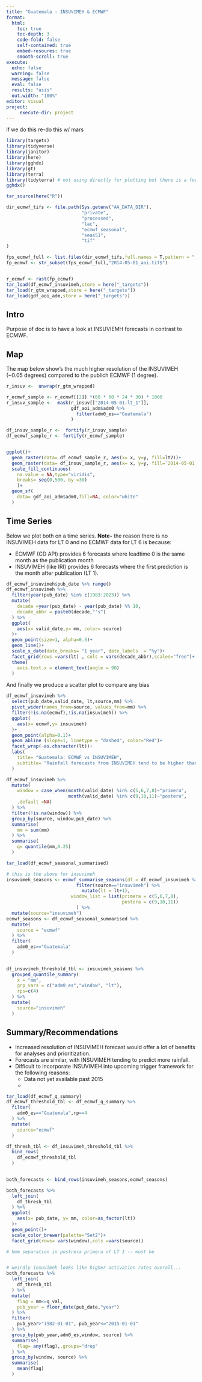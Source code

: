 ```yaml
---
title: "Guatemala - INSUVIMEH & ECMWF"
format:
  html:
    toc: true
    toc-depth: 3
    code-fold: false
    self-contained: true
    embed-resoures: true
    smooth-scroll: true
execute:
  echo: false
  warning: false
  message: false
  eval: false
  results: "asis"
  out.width: "100%"
editor: visual
project:
     execute-dir: project
---
```

if we do this re-do this w/ mars 

```r
library(targets)
library(tidyverse)
library(janitor)
library(here)
library(gghdx)
library(gt)
library(terra)
library(tidyterra) # not using directly for plotting but there is a fortify.spatRaster method
gghdx()

tar_source(here("R"))

dir_ecmwf_tifs <- file.path(Sys.getenv("AA_DATA_DIR"),
                            "private",
                            "processed",
                            "lac",
                            "ecmwf_seasonal",
                            "seas51",
                            "tif"
)

fps_ecmwf_full <- list.files(dir_ecmwf_tifs,full.names = T,pattern = ".tif$")
fp_ecmwf <- str_subset(fps_ecmwf_full,"2014-05-01_aoi.tif$")


r_ecmwf <- rast(fp_ecmwf)
tar_load(df_ecmwf_insuvimeh,store = here("_targets"))
tar_load(r_gtm_wrapped,store = here("_targets"))
tar_load(gdf_aoi_adm,store = here("_targets"))

```

## Intro

Purpose of doc is to have a look at INSUVIEMH forecasts in contrast to ECMWF.

## Map

The map below show's the much higher resolution of the INSUVIMEH (~0.05 degrees) compared to the publich ECMWF (1 degree).

```r
r_insuv <-  unwrap(r_gtm_wrapped)

r_ecmwf_sample <- r_ecmwf[[2]] *(60 * 60 * 24 * 30) * 1000
r_insuv_sample <-  mask(r_insuv[["2014-05-01.lt_1"]],
                        gdf_aoi_adm$adm0 %>% 
                          filter(adm0_es=="Guatemala")
                        )

df_insuv_sample_r <-  fortify(r_insuv_sample)
df_ecmwf_sample_r <- fortify(r_ecmwf_sample)


ggplot()+
  geom_raster(data= df_ecmwf_sample_r, aes(x= x, y=y, fill=lt2))+
  geom_raster(data= df_insuv_sample_r, aes(x= x, y=y, fill=`2014-05-01.lt_1`))+
  scale_fill_continuous(
    na.value = NA,type="viridis",
    breaks= seq(0,500, by =30)
    )+
  geom_sf(
    data= gdf_aoi_adm$adm0,fill=NA, color="white"
  )

```



## Time Series

Below we plot both on a time series. 
**Note-** the reason there is no INSUVIMEH data for LT 0 and no ECMWF data for LT 6 is because:

- ECMWF (CD API) provides 6 forecasts where leadtime 0 is the same month as the publication month
- INSUVIMEH (like IRI) provides 6 forecasts where the first prediction is the month after publication (LT 1).

```r
df_ecmwf_insuvimeh$pub_date %>% range()
df_ecmwf_insuvimeh %>% 
  filter(year(pub_date) %in% c(1983:2023)) %>% 
  mutate(
    decade =year(pub_date) - year(pub_date) %% 10,
    decade_abbr = paste0(decade,"'s")
  ) %>% 
  ggplot(
    aes(x= valid_date,y= mm, color= source)
  )+
  geom_point(size=1, alpha=0.5)+
  geom_line()+
  scale_x_date(date_breaks= "1 year", date_labels  = "%y")+
  facet_grid(rows =vars(lt) , cols = vars(decade_abbr),scales="free")+
  theme(
    axis.text.x = element_text(angle = 90)
  )
```

And finally we produce a scatter plot to compare any bias

```r
df_ecmwf_insuvimeh %>% 
  select(pub_date,valid_date, lt,source,mm) %>% 
  pivot_wider(names_from=source, values_from=mm) %>% 
  filter(!is.na(ecmwf),!is.na(insuvimeh)) %>% 
  ggplot(
    aes(x= ecmwf,y= insuvimeh)
  )+
  geom_point(alpha=0.1)+
  geom_abline (slope=1, linetype = "dashed", color="Red")+
  facet_wrap(~as.character(lt))+
  labs(
    title= "Guatemala: ECMWF vs INSUVIMEH",
    subtitle= "Rainfall forecasts from INSUVIMEH tend to be higher than ECMWF"
  )
```

```r
df_ecmwf_insuvimeh %>%
  mutate(
    window = case_when(month(valid_date) %in% c(5,6,7,8)~"primera",
                       month(valid_date) %in% c(9,10,11)~"postera",
    .default =NA)
  ) %>% 
  filter(!is.na(window)) %>% 
  group_by(source, window,pub_date) %>% 
  summarise(
    mm = sum(mm)
  ) %>% 
  summarise(
    q= quantile(mm,0.25)
  )

tar_load(df_ecmwf_seasonal_summarised)

# this is the above for insuvimeh
insuvimeh_seasons <- ecmwf_summarise_seasons(df = df_ecmwf_insuvimeh %>% 
                          filter(source=="insuvimeh") %>% 
                            mutate(lt = lt+1),
                        window_list = list(primera = c(5,6,7,8),
                                           postera = c(9,10,11))
                          ) %>% 
  mutate(source="insuvimeh")
ecmwf_seasons <- df_ecmwf_seasonal_summarised %>% 
  mutate(
    source = "ecmwf"
  ) %>% 
  filter(
    adm0_es=="Guatemala"
  )

  
df_insuvimeh_threshold_tbl <- insuvimeh_seasons %>% 
  grouped_quantile_summary(
    x = "mm",
    grp_vars = c("adm0_es","window", "lt"),
    rps=c(4)
  ) %>% 
  mutate(
    source="insuvimeh"
  )
```

## Summary/Recommendations

- Increased resolution of INSUVIMEH forecast would offer a lot of benefits for analyses and prioritization.
- Forecasts are similar, with INSUVIMEH tending to predict more rainfall.
- Difficult to incorporate INSUVIMEH into upcoming trigger framework for the following reasons:
  + Data not yet available past 2015
  + 


```r
tar_load(df_ecmwf_q_summary)
df_ecmwf_threshold_tbl <- df_ecmwf_q_summary %>% 
  filter(
    adm0_es=="Guatemala",rp==4
  ) %>% 
  mutate(
    source="ecmwf"
  )

df_thresh_tbl <- df_insuvimeh_threshold_tbl %>% 
  bind_rows(
    df_ecmwf_threshold_tbl
  ) 
  

both_forecasts <- bind_rows(insuvimeh_seasons,ecmwf_seasons)

both_forecasts %>% 
  left_join(
    df_thresh_tbl
  ) %>% 
  ggplot(
    aes(x= pub_date, y= mm, color=as_factor(lt))
  )+
  geom_point()+
  scale_color_brewer(palette="Set2")+
  facet_grid(rows= vars(window),cols =vars(source))

# hmm separation in postrera primera of LT 1 -- must be


# weirdly insuvimeh looks like higher activation rates overall...
both_forecasts %>% 
  left_join(
    df_thresh_tbl
  ) %>%
  mutate(
    flag = mm<=q_val,
    pub_year = floor_date(pub_date,"year")
  ) %>% 
  filter(
    pub_year>"1982-01-01", pub_year<="2015-01-01"
  ) %>% 
  group_by(pub_year,adm0_es,window, source) %>% 
  summarise(
    flag= any(flag),.groups="drop"
  ) %>% 
  group_by(window, source) %>% 
  summarise(
    mean(flag)
  )

```



